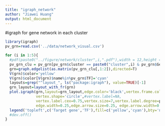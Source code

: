 ---
title: "igraph_network"
author: "Jiawei Huang"
output: html_document
---

#igraph for gene network in each cluster

```{r}
library(igraph)
pv_grn=read.csv('../data/network_visual.csv')

for (i in 1:5){
  #pdf(paste0("../figure/network/cluster",i,".pdf"),width = 12,height = 12)
  pv_grn_clu = pv_grn[pv_grn$cluster == paste0("cluster",i) & pv_grn$Genie3Weight > 0.01,]
  grn=graph.edgelist(as.matrix(pv_grn_clu[,1:2]),directed=T)
  V(grn)$color='yellow'
  V(grn)$color[V(grn)$name%in%pv_grn$TF]='cyan'
  layouts=grep("^layout_", ls("package:igraph"), value=TRUE)[-1]
  grn_layout=layout_with_fr(grn)
  plot.igraph(grn,layout=grn_layout,edge.color='black',vertex.frame.color="grey",
              vertex.shape='circle',#vertex.label=NA,
              vertex.label.cex=0.75,vertex.size=7,vertex.label.degree=pi/2,label.color='black',
              edge.width=0.25,edge.arrow.size=0.25, edge.arrow.width=0.25)
  legend('topleft',c('Target gene','TF'),fill=c('yellow','cyan'),bty='n')
  #dev.off()
}
```

